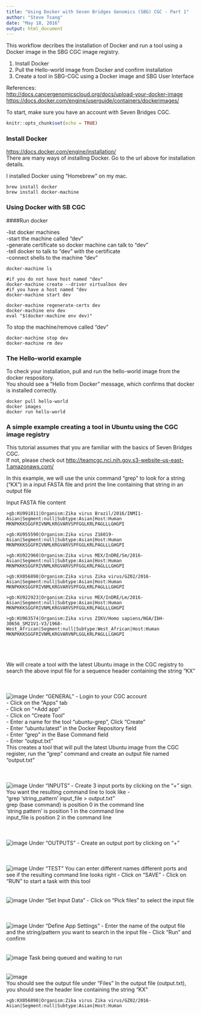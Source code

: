 ```yaml
---
title: "Using Docker with Seven Bridges Genomics (SBG) CGC - Part 1"
author: "Steve Tsang"
date: "May 18, 2016"
output: html_document
---
```

This workflow decribes the installation of Docker and run a tool using a Docker image in the SBG CGC image registry.

1) Install Docker  
2) Pull the Hello-world image from Docker and confirm installation  
3) Create a tool in SBG-CGC using a Docker image and SBG User Interface  

References:  
<http://docs.cancergenomicscloud.org/docs/upload-your-docker-image>  
<https://docs.docker.com/engine/userguide/containers/dockerimages/>

To start, make sure you have an account with Seven Bridges CGC.  

```r
knitr::opts_chunk$set(echo = TRUE)
```

### Install Docker
<https://docs.docker.com/engine/installation/>  
There are many ways of installing Docker.  Go to the url above for installation details.  

I installed Docker using "Homebrew" on my mac.    

````{}
brew install docker
brew install docker-machine
````
### Using Docker with SB CGC
####Run docker

-list docker machines  
-start the machine called "dev"  
-generate certificate so docker machine can talk to "dev"  
-tell docker to talk to "dev" with the certificate  
-connect shells to the machine "dev"  

```{}
docker-machine ls

#if you do not have host named "dev"
docker-machine create --driver virtualbox dev
#if you have a host named "dev
docker-machine start dev

docker-machine regenerate-certs dev
docker-machine env dev
eval "$(docker-machine env dev)"
```

To stop the machine/remove called "dev"  
````{eval=FALSE}
docker-machine stop dev
docker-machine rm dev
````

### The Hello-world example 
To check your installation, pull and run the hello-world image from the docker respository.   
You should see a "Hello from Docker" message, which confirms that docker is installed correctly.  

````{}
docker pull hello-world
docker images
docker run hello-world
`````

### A simple example creating a tool in Ubuntu using the CGC image registry  
This tutorial assumes that you are familiar with the basics of Seven Bridges CGC.  
If not, please check out <http://teamcgc.nci.nih.gov.s3-website-us-east-1.amazonaws.com/>  


In this example, we will use the unix command "grep" to look for a string ("KX") in a input FASTA file and print the line containing that string in an output file  

Input FASTA file content  
````{}
>gb:KU991811|Organism:Zika virus Brazil/2016/INMI1-Asian|Segment:null|Subtype:Asian|Host:Human
MKNPKKKSGGFRIVNMLKRGVARVSPFGGLKRLPAGLLLGHGPI

>gb:KU955590|Organism:Zika virus Z16019-Asian|Segment:null|Subtype:Asian|Host:Human
MKNPKKKSGGFRIVNMLKRGVARVSPFGGLKRLPAGLLLGHGPI

>gb:KU922960|Organism:Zika virus MEX/InDRE/Sm/2016-Asian|Segment:null|Subtype:Asian|Host:Human
MKNPKKKSGGFRIVNMLKRGVARVSPFGGLKRLPAGLLLGHGPI

>gb:KX056898|Organism:Zika virus Zika virus/GZ02/2016-Asian|Segment:null|Subtype:Asian|Host:Human
MKNPKKKSGGFRIVNMLKRGVARVSPFGGLKRLPAGLLLGHGPI

>gb:KU922923|Organism:Zika virus MEX/InDRE/Lm/2016-Asian|Segment:null|Subtype:Asian|Host:Human
MKNPKKKSGGFRIVNMLKRGVARVSPFGGLKRLPAGLLLGHGPI

>gb:KU963574|Organism:Zika virus ZIKV/Homo sapiens/NGA/IbH-30656_SM21V1-V3/1968-West_African|Segment:null|Subtype:West_African|Host:Human
MKNPKKKSGGFRIVNMLKRGVARVNPLGGLKRLPAGLLLGHGPI
````
<br />
<br />
<br />
We will create a tool with the latest Ubuntu image in the CGC registry to search the above input file for a sequence header containing the string "KX"   
<br />
<br />
<br />
![image](../images/1.png)
Under "GENERAL"
- Login to your CGC account  
- Click on the "Apps" tab  
- Click on "+Add app"  
- Click on "Create Tool"  
- Enter a name for the tool "ubuntu-grep", Click "Create"  
- Enter "ubuntu:latest" in the Docker Repository field  
- Enter "grep" in the Base Command field  
- Enter "output.txt"  
This creates a tool that will pull the latest Ubuntu image from the CGC register, run the "grep" command and create an output file named "output.txt"   
<br />
<br />
<br />
![image](../images/2.png)
Under "INPUTS"
- Create 3 input ports by clicking on the "+" sign.
You want the resulting command line to look like -    
"grep 'string_pattern' input_file > output.txt"  
grep (base command) is position 0 in the command line  
'string pattern' is position 1 in the command line  
input_file is position 2 in the command line   
<br />
<br />
<br />
![image](../images/3.png)
Under "OUTPUTS"
- Create an output port by clicking on "+"  
<br />
<br />
<br />
![image](../images/4.png)
Under "TEST"
You can enter different names different ports and see if the resulting command line looks right
- Click on "SAVE"
- Click on "RUN" to start a task with this tool
<br />
<br />
<br />
![image](../images/6.png)
Under "Set Input Data"
- Click on "Pick files" to select the input file  
<br />
<br />
<br />
![image](../images/5.png)
Under "Define App Settings"
- Enter the name of the output file and the string/pattern you want to search in the input file
- Click "Run" and confirm
<br />
<br />
<br />
![image](../images/7.png)
Task being queued and waiting to run
<br />
<br />
<br />
![image](../images/8.png)
<br />
You should see the output file under "Files"
In the output file (output.txt), you should see the header line containing the string "KX"

````{}
>gb:KX056898|Organism:Zika virus Zika virus/GZ02/2016-Asian|Segment:null|Subtype:Asian|Host:Human
````

